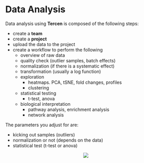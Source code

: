 # Data Analysis {#analysis}

Data analysis using __Tercen__ is composed of the following steps:

* create a __team__
* create a __project__
* upload the data to the project
* create a workflow to perform  the following
    * overview of raw data
    * quality check (outlier samples, batch effects)
    * normalization (if there is a systematic effect)
    * transformation (usually a log function)
    * exploration
        * heatmaps. PCA, tSNE, fold changes, profiles
        * clustering
    * statistical testing
        * t-test, anova
    * biological interpretation 
        * pathway analysis, enrichment analysis
        * network analysis

The parameters you adjust for are:

* kicking out samples (outliers)
* normalization or not (depends on the data)
* statistical test (t-test or anova)

<center>![](images\share.png)</center>
